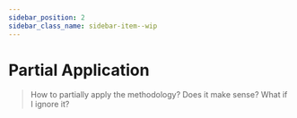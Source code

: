 ```yaml
---
sidebar_position: 2
sidebar_class_name: sidebar-item--wip
---
```



# Partial Application

<WIP ticket="199" />

> How to partially apply the methodology? Does it make sense? What if I ignore it?
